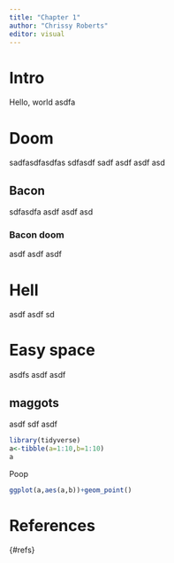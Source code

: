 ```yaml
---
title: "Chapter 1"
author: "Chrissy Roberts"
editor: visual
---
```


# Intro {.unnumbered}
Hello, world
asdfa

# Doom {.unnumbered}
sadfasdfasdfas
sdfasdf
sadf
asdf
asdf
asd

## Bacon {.unnumbered}
sdfasdfa
asdf
asdf
asd

### Bacon doom {.unnumbered}

asdf
asdf
asdf

# Hell {.unnumbered}

asdf
asdf
sd

# Easy space {.unnumbered}

asdfs
asdf
asdf

## maggots {.unnumbered}

asdf
sdf
asdf



```r
library(tidyverse)
a<-tibble(a=1:10,b=1:10)
a
```

Poop

```r
ggplot(a,aes(a,b))+geom_point()

```





# References 

{#refs}

